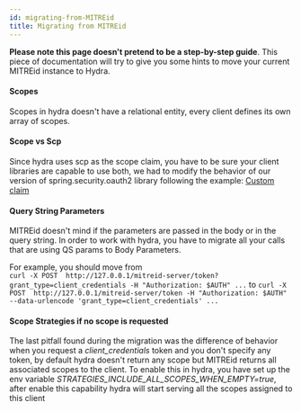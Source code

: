 ```yaml
---
id: migrating-from-MITREid
title: Migrating from MITREid
---
```


**Please note this page doesn't pretend to be a step-by-step guide**.
This piece of documentation will try to give you some hints to move your current MITREid instance to Hydra. 

#### Scopes

Scopes in hydra doesn't have a relational entity, every client defines its own array of scopes.

#### Scope vs Scp
Since hydra uses scp as the scope claim, you have to be sure your client libraries are capable to use both, we had to modify the behavior of our version of spring.security.oauth2 library following the example: [Custom claim](https://dev.to/toojannarong/spring-security-with-jwt-the-easiest-way-2i43)

#### Query String Parameters
MITREid doesn't mind if the parameters are passed in the body or in the query string. In order to work with hydra, you have to migrate all your calls that are using QS params to Body Parameters.

For example, you should move from   
``` curl -X POST  http://127.0.0.1/mitreid-server/token?grant_type=client_credentials -H "Authorization: $AUTH" ... ```
to
``` curl -X POST  http://127.0.0.1/mitreid-server/token -H "Authorization: $AUTH" --data-urlencode 'grant_type=client_credentials' ... ```

#### Scope Strategies if no scope is requested

The last pitfall found during the migration was the difference of behavior when you request a *client_credentials* token and you don't specify any token,
by default hydra doesn't return any scope but MITREid returns all associated scopes to the client. To enable this in hydra, you have set up the env variable *STRATEGIES_INCLUDE_ALL_SCOPES_WHEN_EMPTY=true*,
after enable this capability hydra will start serving all the scopes assigned to this client 
